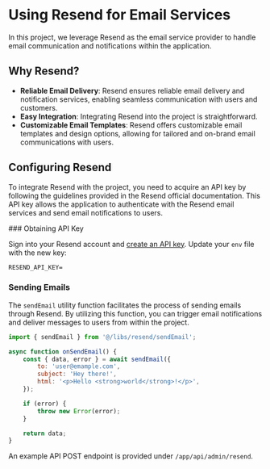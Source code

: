 
# Using Resend for Email Services

In this project, we leverage Resend as the email service provider to handle email communication and notifications within the application. 

## Why Resend?

-   **Reliable Email Delivery**: Resend ensures reliable email delivery and notification services, enabling seamless communication with users and customers.
-   **Easy Integration**: Integrating Resend into the project is straightforward.
-   **Customizable Email Templates**: Resend offers customizable email templates and design options, allowing for tailored and on-brand email communications with users.

## Configuring Resend

To integrate Resend with the project, you need to acquire an API key by following the guidelines provided in the Resend official documentation. This API key allows the application to authenticate with the Resend email services and send email notifications to users.

<Steps>
### Obtaining API Key

Sign into your Resend account and [create an API key](https://resend.com/api-keys). Update your `env` file with the new key:

```
RESEND_API_KEY=
```

### Sending Emails

The `sendEmail` utility function facilitates the process of sending emails through Resend. By utilizing this function, you can trigger email notifications and deliver messages to users from within the project.

```javascript
import { sendEmail } from '@/libs/resend/sendEmail';

async function onSendEmail() {
    const { data, error } = await sendEmail({
        to: 'user@emample.com',
        subject: 'Hey there!',
        html: '<p>Hello <strong>world</strong>!</p>',
    });

    if (error) {
        throw new Error(error);
    }

    return data;
}
```

</Steps>

An example API POST endpoint is provided under `/app/api/admin/resend`.